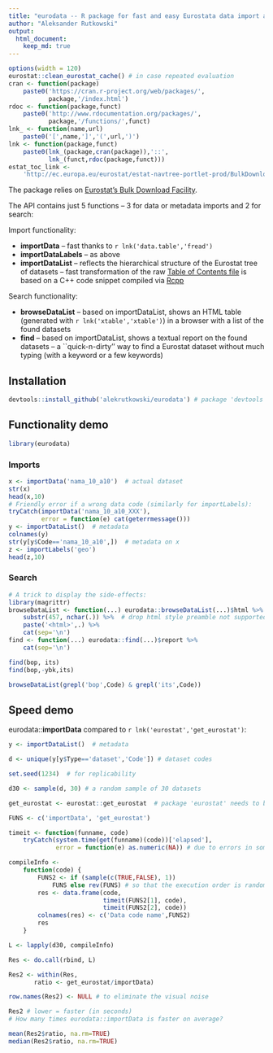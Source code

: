 ```yaml
---
title: "eurodata -- R package for fast and easy Eurostata data import and search"
author: "Aleksander Rutkowski"
output:
  html_document:
    keep_md: true
---
```


```r
options(width = 120)
eurostat::clean_eurostat_cache() # in case repeated evaluation
cran <- function(package)
    paste0('https://cran.r-project.org/web/packages/',
           package,'/index.html')
rdoc <- function(package,funct)
    paste0('http://www.rdocumentation.org/packages/',
           package,'/functions/',funct)
lnk_ <- function(name,url)
    paste0('[',name,']','(',url,')')
lnk <- function(package,funct)
    paste0(lnk_(package,cran(package)),'::',
           lnk_(funct,rdoc(package,funct)))
estat_toc_link <-
    'http://ec.europa.eu/eurostat/estat-navtree-portlet-prod/BulkDownloadListing?file=table_of_contents_en.txt'
```

The package relies on [Eurostat's Bulk Download Facility](http://ec.europa.eu/eurostat/data/bulkdownload).

The API contains just 5 functions -- 3 for data or metadata imports and 2 for search:

Import functionality:

- **importData** -- fast thanks to `r lnk('data.table','fread')`
- **importDataLabels** -- as above
- **importDataList** -- reflects the hierarchical structure of the Eurostat tree of datasets --
fast transformation of the raw [Table of Contents file](`r estat_toc_link`)
is based on a C++ code snippet compiled via [Rcpp](`r cran('Rcpp')`)  

Search functionality:

- **browseDataList** -- based on importDataList, shows an HTML table
(generated with `r lnk('xtable','xtable')`) in a browser with a list of the found datasets
- **find** -- based on importDataList, shows a textual report on the found datasets --
a ``quick-n-dirty'' way to find a Eurostat dataset without much typing (with a keyword or a few keywords)

## Installation

```r
devtools::install_github('alekrutkowski/eurodata') # package 'devtools' needs to be installed
```

## Functionality demo

```r
library(eurodata)
```

### Imports

```r
x <- importData('nama_10_a10')  # actual dataset
str(x)
head(x,10)
# Friendly error if a wrong data code (similarly for importLabels):
tryCatch(importData('nama_10_a10_XXX'),
         error = function(e) cat(geterrmessage()))
y <- importDataList()  # metadata
colnames(y)
str(y[y$Code=='nama_10_a10',])  # metadata on x
z <- importLabels('geo')
head(z,10)
```

### Search

```r
# A trick to display the side-effects:
library(magrittr)
browseDataList <- function(...) eurodata::browseDataList(...)$html %>%
    substr(457, nchar(.)) %>%  # drop html style preamble not supported by GitHub md parser
    paste('<html>',.) %>%
    cat(sep='\n')
find <- function(...) eurodata::find(...)$report %>%
    cat(sep='\n')
```

```r
find(bop, its)
find(bop,-ybk,its)
```

```r
browseDataList(grepl('bop',Code) & grepl('its',Code))
```

## Speed demo

eurodata::**importData** compared to `r lnk('eurostat','get_eurostat')`:

```r
y <- importDataList()  # metadata

d <- unique(y[y$Type=='dataset','Code']) # dataset codes

set.seed(1234)  # for replicability

d30 <- sample(d, 30) # a random sample of 30 datasets

get_eurostat <- eurostat::get_eurostat  # package 'eurostat' needs to be installed

FUNS <- c('importData', 'get_eurostat')

timeit <- function(funname, code)
    tryCatch(system.time(get(funname)(code))['elapsed'],
             error = function(e) as.numeric(NA)) # due to errors in some 'eurostat' package imports

compileInfo <-
    function(code) {
        FUNS2 <- if (sample(c(TRUE,FALSE), 1))
            FUNS else rev(FUNS) # so that the execution order is random
        res <- data.frame(code,
                          timeit(FUNS2[1], code),
                          timeit(FUNS2[2], code))
        colnames(res) <- c('Data code name',FUNS2)
        res
    }
```

```r
L <- lapply(d30, compileInfo)
```

```r
Res <- do.call(rbind, L)

Res2 <- within(Res,
       ratio <- get_eurostat/importData)

row.names(Res2) <- NULL # to eliminate the visual noise

Res2 # lower = faster (in seconds)
# How many times eurodata::importData is faster on average?

mean(Res2$ratio, na.rm=TRUE)
median(Res2$ratio, na.rm=TRUE)
```
